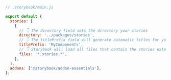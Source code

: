 ```js
// .storybook/main.js

export default {
  stories: [
    {
      // 👇 The directory field sets the directory your stories
      directory: '../packages/stories',
      // 👇 The titlePrefix field will generate automatic titles for your stories
      titlePrefix: 'MyComponents',
      // 👇 Storybook will load all files that contain the stories extension
      files: '*.stories.*',
    },
  ],
  addons: ['@storybook/addon-essentials'],
};
```
